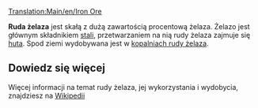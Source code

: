 [[Translation:Main/en/Iron Ore]]{{en/-}}
{{pl/Ładunek|name=Ruda żelaza
|image=IronOre.png
|produced=[[Main/pl/Kopalnia rudy żelaza|Kopalnie rudy żelaza]]
|accepted=[[Main/pl/Huta|Huta]]
}}

'''Ruda żelaza''' jest skałą z dużą zawartością procentową żelaza. Żelazo jest głównym składnikiem [[Main/pl/Stal|stali]], przetwarzaniem na nią rudy żelaza zajmuje się [[Main/pl/Huta|huta]]. Spod ziemi wydobywana jest w [[Main/pl/Kopalnia rudy żelaza|kopalniach rudy żelaza]].

==Dowiedz się więcej==
Więcej informacji na temat rudy żelaza, jej wykorzystania i wydobycia, znajdziesz na [https://pl.wikipedia.org/wiki/%C5%BBelazo Wikipedii]

{{pl/Navbox Ładunek}}